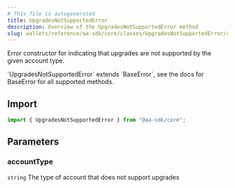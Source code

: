 ```yaml
---
# This file is autogenerated
title: UpgradesNotSupportedError
description: Overview of the UpgradesNotSupportedError method
slug: wallets/reference/aa-sdk/core/classes/UpgradesNotSupportedError/constructor
---
```


Error constructor for indicating that upgrades are not supported by the given account type.

<Note>
  `UpgradesNotSupportedError` extends `BaseError`, see the docs for BaseError
  for all supported methods.
</Note>

## Import

```ts
import { UpgradesNotSupportedError } from "@aa-sdk/core";
```

## Parameters

### accountType

`string`
The type of account that does not support upgrades
